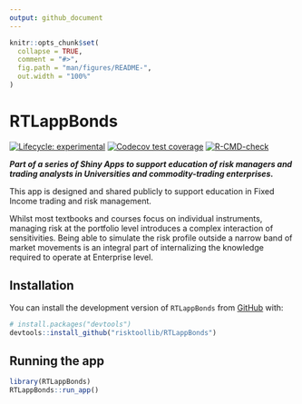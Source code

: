 ```yaml
---
output: github_document
---
```


<!-- README.md is generated from README.Rmd. Please edit that file -->

```r
knitr::opts_chunk$set(
  collapse = TRUE,
  comment = "#>",
  fig.path = "man/figures/README-",
  out.width = "100%"
)
```

# RTLappBonds

<!-- badges: start -->
[![Lifecycle: experimental](https://img.shields.io/badge/lifecycle-experimental-orange.svg)](https://lifecycle.r-lib.org/articles/stages.html#experimental)
[![Codecov test coverage](https://codecov.io/gh/risktoollib/RTLappBonds/branch/master/graph/badge.svg)](https://app.codecov.io/gh/risktoollib/RTLappBonds?branch=master)
[![R-CMD-check](https://github.com/risktoollib/RTLappBonds/workflows/R-CMD-check/badge.svg)](https://github.com/risktoollib/RTLappBonds/actions)
<!-- badges: end -->

***Part of a series of Shiny Apps to support education of risk managers and trading analysts in Universities and commodity-trading enterprises.***

This app is designed and shared publicly to support education in Fixed Income trading and risk management. 

Whilst most textbooks and courses focus on individual instruments, managing risk at the portfolio level introduces a complex interaction of sensitivities. Being able to simulate the risk profile outside a narrow band of market movements is an integral part of internalizing the knowledge required to operate at Enterprise level.

## Installation

You can install the development version of `RTLappBonds` from [GitHub](https://github.com/) with:

```r
# install.packages("devtools")
devtools::install_github("risktoollib/RTLappBonds")
```

## Running the app

```r
library(RTLappBonds)
RTLappBonds::run_app()
```

